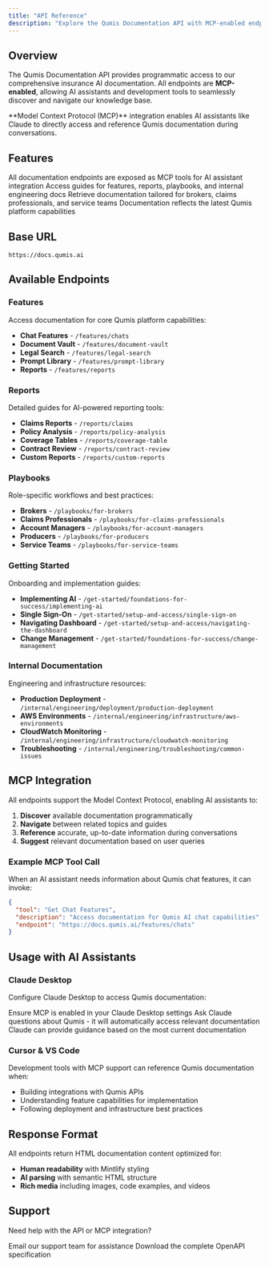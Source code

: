 ```yaml
---
title: "API Reference"
description: "Explore the Qumis Documentation API with MCP-enabled endpoints for AI assistants and programmatic access"
---
```


## Overview

The Qumis Documentation API provides programmatic access to our comprehensive insurance AI documentation. All endpoints are **MCP-enabled**, allowing AI assistants and development tools to seamlessly discover and navigate our knowledge base.

<Info>
**Model Context Protocol (MCP)** integration enables AI assistants like Claude to directly access and reference Qumis documentation during conversations.
</Info>

## Features

<CardGroup cols={2}>
  <Card title="MCP-Enabled" icon="robot">
    All documentation endpoints are exposed as MCP tools for AI assistant integration
  </Card>
  <Card title="Comprehensive Coverage" icon="book">
    Access guides for features, reports, playbooks, and internal engineering docs
  </Card>
  <Card title="Role-Based Content" icon="users">
    Retrieve documentation tailored for brokers, claims professionals, and service teams
  </Card>
  <Card title="Always Current" icon="arrows-rotate">
    Documentation reflects the latest Qumis platform capabilities
  </Card>
</CardGroup>

## Base URL

```
https://docs.qumis.ai
```

## Available Endpoints

### Features

Access documentation for core Qumis platform capabilities:

- **Chat Features** - `/features/chats`
- **Document Vault** - `/features/document-vault`
- **Legal Search** - `/features/legal-search`
- **Prompt Library** - `/features/prompt-library`
- **Reports** - `/features/reports`

### Reports

Detailed guides for AI-powered reporting tools:

- **Claims Reports** - `/reports/claims`
- **Policy Analysis** - `/reports/policy-analysis`
- **Coverage Tables** - `/reports/coverage-table`
- **Contract Review** - `/reports/contract-review`
- **Custom Reports** - `/reports/custom-reports`

### Playbooks

Role-specific workflows and best practices:

- **Brokers** - `/playbooks/for-brokers`
- **Claims Professionals** - `/playbooks/for-claims-professionals`
- **Account Managers** - `/playbooks/for-account-managers`
- **Producers** - `/playbooks/for-producers`
- **Service Teams** - `/playbooks/for-service-teams`

### Getting Started

Onboarding and implementation guides:

- **Implementing AI** - `/get-started/foundations-for-success/implementing-ai`
- **Single Sign-On** - `/get-started/setup-and-access/single-sign-on`
- **Navigating Dashboard** - `/get-started/setup-and-access/navigating-the-dashboard`
- **Change Management** - `/get-started/foundations-for-success/change-management`

### Internal Documentation

Engineering and infrastructure resources:

- **Production Deployment** - `/internal/engineering/deployment/production-deployment`
- **AWS Environments** - `/internal/engineering/infrastructure/aws-environments`
- **CloudWatch Monitoring** - `/internal/engineering/infrastructure/cloudwatch-monitoring`
- **Troubleshooting** - `/internal/engineering/troubleshooting/common-issues`

## MCP Integration

All endpoints support the Model Context Protocol, enabling AI assistants to:

1. **Discover** available documentation programmatically
2. **Navigate** between related topics and guides
3. **Reference** accurate, up-to-date information during conversations
4. **Suggest** relevant documentation based on user queries

### Example MCP Tool Call

When an AI assistant needs information about Qumis chat features, it can invoke:

```json
{
  "tool": "Get Chat Features",
  "description": "Access documentation for Qumis AI chat capabilities",
  "endpoint": "https://docs.qumis.ai/features/chats"
}
```

## Usage with AI Assistants

### Claude Desktop

Configure Claude Desktop to access Qumis documentation:

<Steps>
  <Step title="Enable MCP">
    Ensure MCP is enabled in your Claude Desktop settings
  </Step>
  <Step title="Reference Documentation">
    Ask Claude questions about Qumis - it will automatically access relevant documentation
  </Step>
  <Step title="Get Contextual Help">
    Claude can provide guidance based on the most current documentation
  </Step>
</Steps>

### Cursor & VS Code

Development tools with MCP support can reference Qumis documentation when:

- Building integrations with Qumis APIs
- Understanding feature capabilities for implementation
- Following deployment and infrastructure best practices

## Response Format

All endpoints return HTML documentation content optimized for:

- **Human readability** with Mintlify styling
- **AI parsing** with semantic HTML structure
- **Rich media** including images, code examples, and videos

## Support

Need help with the API or MCP integration?

<CardGroup cols={2}>
  <Card title="Contact Support" icon="headset" href="mailto:support@qumis.ai">
    Email our support team for assistance
  </Card>
  <Card title="View Full Spec" icon="file-code" href="/openapi.json">
    Download the complete OpenAPI specification
  </Card>
</CardGroup>
